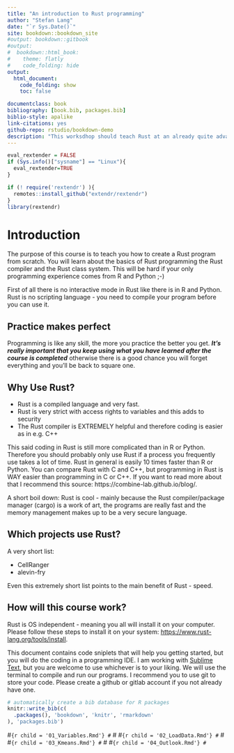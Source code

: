 ```yaml
--- 
title: "An introduction to Rust programming"
author: "Stefan Lang"
date: "`r Sys.Date()`"
site: bookdown::bookdown_site
#output: bookdown::gitbook
#output:
#  bookdown::html_book:
#    theme: flatly
#    code_folding: hide
output:
  html_document:
    code_folding: show
    toc: false

documentclass: book
bibliography: [book.bib, packages.bib]
biblio-style: apalike
link-citations: yes
github-repo: rstudio/bookdown-demo
description: "This worksdhop should teach Rust at an already quite advanced level. Previous programming skills are recommended!"
---
```


```r
eval_rextender = FALSE
if (Sys.info()["sysname"] == "Linux"){
  eval_rextender=TRUE
}

if (! require('rextendr') ){
  remotes::install_github("extendr/rextendr")
}
library(rextendr)
```

# Introduction

The purpose of this course is to teach you how to create a Rust program from scratch. You will learn about the basics of Rust programming the Rust compiler and the Rust class system. This will be hard if your only programming experience comes from R and Python ;-)

First of all there is no interactive mode in Rust like there is in R and Python. Rust is no scripting language - you need to compile your program before you can use it.

## Practice makes perfect

Programming is like any skill, the more you practice the better you get. ***It's really important that you keep using what you have learned after the course is completed*** otherwise there is a good chance you will forget everything and you'll be back to square one.

## Why Use Rust?

- Rust is a compiled language and very fast.
- Rust is very strict with access rights to variables and this adds to security
- The Rust compiler is EXTREMELY helpful and therefore coding is easier as in e.g. C++

This said coding in Rust is still more complicated than in R or Python. Therefore you should probably only use Rust if a process you frequently use takes a lot of time. Rust in general is easily 10 times faster than R or Python. You can compare Rust with C and C++, but programming in Rust is WAY easier than programming in C or C++. If you want to read more about that I recommend this source: https://combine-lab.github.io/blog/.

A short boil down: Rust is cool - mainly because the Rust compiler/package manager (cargo) is a work of art, the programs are really fast and the memory management makes up to be a very secure language.

## Which projects use Rust?

A very short list:

- CellRanger
- alevin-fry

Even this extremely short list points to the main benefit of Rust - speed.

## How will this course work?

Rust is OS independent - meaning you all will install it on your computer. Please follow these steps to install it on your system: [https://www.rust-lang.org/tools/install ](https://www.rust-lang.org/tools/install).

This document contains code sniplets that will help you getting started, but you will do the coding in a programming IDE. I am working with [Sublime Text](https://www.sublimetext.com/), but you are welcome to use whichever is to your liking. We will use the terminal to compile and run our programs. I recommend you to use git to store your code. Please create a github or gitlab account if you not already have one.


```r
# automatically create a bib database for R packages
knitr::write_bib(c(
  .packages(), 'bookdown', 'knitr', 'rmarkdown'
), 'packages.bib')
```

#```{r child = '01_Variables.Rmd'}
#```
#
#```{r child = '02_LoadData.Rmd'}
#```
#
#```{r child = '03_Kmeans.Rmd'}
#```
#
#```{r child = '04_Outlook.Rmd'}
#```
